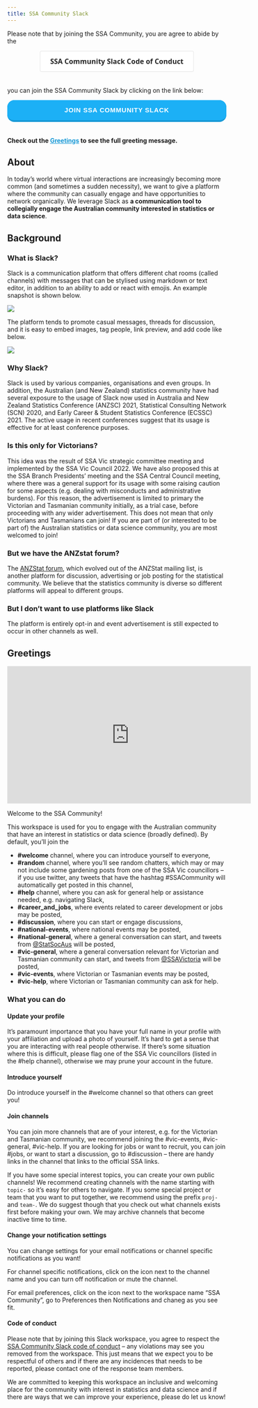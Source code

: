 ```yaml
---
title: SSA Community Slack
---
```


<style>
.button-join {
  appearance: button;
  background-color: #1899D6;
  border: solid transparent;
  border-radius: 16px;
  border-width: 0 0 4px;
  box-sizing: border-box;
  color: #FFFFFF;
  cursor: pointer;
  display: inline-block;
  font-family: din-round,sans-serif;
  font-size: 15px;
  font-weight: 700;
  letter-spacing: .8px;
  line-height: 20px;
  margin: 0;
  outline: none;
  overflow: visible;
  padding: 13px 16px;
  text-align: center;
  text-transform: uppercase;
  touch-action: manipulation;
  transform: translateZ(0);
  transition: filter .2s;
  user-select: none;
  -webkit-user-select: none;
  vertical-align: middle;
  white-space: nowrap;
  width: 100%;
}

.button-join:after {
  background-clip: padding-box;
  background-color: #1CB0F6;
  border: solid transparent;
  border-radius: 16px;
  border-width: 0 0 4px;
  bottom: -4px;
  content: "";
  left: 0;
  position: absolute;
  right: 0;
  top: 0;
  z-index: -1;
}

.button-join:main,
.button-join:focus {
  user-select: auto;
}

.button-join:hover:not(:disabled) {
  filter: brightness(1.1);
  -webkit-filter: brightness(1.1);
}

.button-join:disabled {
  cursor: auto;
}


.button-coc {
  align-items: center;
  background-color: #FFFFFF;
  border: 1px solid rgba(0, 0, 0, 0.1);
  border-radius: .25rem;
  box-shadow: rgba(0, 0, 0, 0.02) 0 1px 3px 0;
  box-sizing: border-box;
  color: rgba(0, 0, 0, 0.85);
  cursor: pointer;
  display: inline-flex;
  font-family: system-ui,-apple-system,system-ui,"Helvetica Neue",Helvetica,Arial,sans-serif;
  font-size: 16px;
  font-weight: 600;
  justify-content: center;
  line-height: 1.25;
  margin: 0;
  min-height: 3rem;
  padding: calc(.875rem - 1px) calc(1.5rem - 1px);
  position: relative;
  text-decoration: none;
  transition: all 250ms;
  user-select: none;
  -webkit-user-select: none;
  touch-action: manipulation;
  vertical-align: baseline;
  width: auto;
}

.button-coc:hover,
.button-coc:focus {
  border-color: rgba(0, 0, 0, 0.15);
  box-shadow: rgba(0, 0, 0, 0.1) 0 4px 12px;
  color: rgba(0, 0, 0, 0.65);
}

.button-coc:hover {
  transform: translateY(-1px);
}

.button-coc:active {
  background-color: #F0F0F1;
  border-color: rgba(0, 0, 0, 0.15);
  box-shadow: rgba(0, 0, 0, 0.06) 0 2px 4px;
  color: rgba(0, 0, 0, 0.65);
  transform: translateY(0);
}

button {
  margin-bottom: 20px!important;
}
</style>

Please note that by joining the SSA Community, you are agree to abide by the

<center>
[<button class="button-coc" role="button">SSA Community Slack Code of Conduct</button>](/vic/slack-coc.html)
</center>


you can join the SSA Community Slack by clicking on the link below:


[<button class="button-join" role="button"><i class="fab fa-slack"></i> Join SSA Community Slack</button>](https://join.slack.com/t/ssa-community/shared_invite/zt-17uw5mjh3-d0qVJEnwrE9K6MSS26_idA)


**Check out the [Greetings](#greetings){style="color:#1899D6"} to see the full greeting message.**

## About

In today’s world where virtual interactions are increasingly becoming more common (and sometimes a sudden necessity), we want to give a platform where the community can casually engage and have opportunities to network organically. We leverage Slack as **a communication tool to collegially engage the Australian community interested in statistics or data science**.

## Background

###  What is Slack?

Slack is a communication platform that offers different chat rooms (called channels) with messages that can be stylised using markdown or text editor, in addition to an ability to add or react with emojis. An example snapshot is shown below.

![](img/slack-snapshot.png)

The platform tends to promote casual messages, threads for discussion, and it is easy to embed images, tag people, link preview, and add code like below.

![](img/slack-share.png)

### Why Slack?

Slack is used by various companies, organisations and even groups. In addition, the Australian (and New Zealand) statistics community have had several exposure to the usage of Slack now used in Australia and New Zealand Statistics Conference (ANZSC) 2021, Statistical Consulting Network (SCN) 2020, and Early Career & Student Statistics Conference (ECSSC) 2021. The active usage in recent conferences suggest that its usage is effective for at least conference purposes. 

### Is this only for Victorians?

This idea was the result of SSA Vic strategic committee meeting and implemented by the SSA Vic Council 2022. We have also proposed this at the SSA Branch Presidents' meeting and the SSA Central Council meeting, where there was a general support for its usage with some raising caution for some aspects (e.g. dealing with misconducts and administrative burdens). For this reason, the advertisement is limited to primary the Victorian and Tasmanian community initially, as a trial case, before proceeding with any wider advertisement. This does not mean that only Victorians and Tasmanians can join! If you are part of (or interested to be part of) the Australian statistics or data science community, you are most welcomed to join!

### But we have the ANZstat forum?

The [ANZStat forum](https://www.statsoc.org.au/https/statsoc.org.au/discussion-forum), which evolved out of the ANZStat mailing list, is another platform for discussion, advertising or job posting for the statistical community. We believe that the statistics community is diverse so different platforms will appeal to different groups.


### But I don’t want to use platforms like Slack

The platform is entirely opt-in and event advertisement is still expected to occur in other channels as well. 




## Greetings

<iframe width="560" height="315" src="https://www.youtube.com/embed/IkLIcipBk5Q" title="YouTube video player" frameborder="0" allow="accelerometer; autoplay; clipboard-write; encrypted-media; gyroscope; picture-in-picture" allowfullscreen></iframe>

Welcome to the SSA Community!

This workspace is used for you to engage with the Australian community that have an interest in statistics or data science (broadly defined). By default, you'll join the

- **#welcome** channel, where you can introduce yourself to everyone,
- **#random** channel, where you'll see random chatters, which may or may not include some gardening posts from one of the SSA Vic councillors -- if you use twitter, any tweets that have the hashtag #SSACommunity will automatically get posted in this channel, 
- **#help** channel, where you can ask for general help or assistance needed, e.g. navigating Slack, 
* **#career_and_jobs**, where events related to career development or jobs may be posted, 
* **#discussion**, where you can start or engage discussions,
* **#national-events**, where national events may be posted, 
* **#national-general**, where a general conversation can start, and tweets from [@StatSocAus](https://twitter.com/StatSocAus) will be posted,
* **#vic-general**, where a general conversation relevant for Victorian and Tasmanian community can start, and tweets from [@SSAVictoria](https://twitter.com/SsaVictoria) will be posted,
* **#vic-events**, where Victorian or Tasmanian events may be posted, 
* **#vic-help**, where Victorian or Tasmanian community can ask for help.

### What you can do

#### Update your profile

It's paramount importance that you have your full name in your profile with your affiliation and upload a photo of yourself. It's hard to get a sense that you are interacting with real people otherwise. If there's some situation where this is difficult, please flag one of the SSA Vic councillors (listed in the #help channel), otherwise we may prune your account in the future.  

#### Introduce yourself

Do introduce yourself in the #welcome channel so that others can greet you!

#### Join channels

You can join more channels that are of your interest, e.g. for the Victorian and Tasmanian community, we recommend joining the #vic-events, #vic-general, #vic-help. If you are looking for jobs or want to recruit, you can join #jobs, or want to start a discussion, go to #discussion -- there are handy links in the channel that links to the official SSA links.

If you have some special interest topics, you can create your own public channels! We recommend creating channels with the name starting with `topic-` so it's easy for others to navigate. If you some special project or team that you want to put together, we recommend using the prefix `proj-` and `team-`. We do suggest though that you check out what channels exists first before making your own. We may archive channels that become inactive time to time.

#### Change your notification settings

You can change settings for your email notifications or channel specific notifications as you want!

For channel specific notifications, click on the icon <i class="fas fa-angle-down"></i> next to the channel name and you can turn off notification or mute the channel.

For email preferences, click on the icon <i class="fas fa-angle-down"></i> next to the workspace name "SSA Community", go to Preferences then Notifications and chaneg as you see fit.


#### Code of conduct

Please note that by joining this Slack workspace, you agree to respect the [SSA Community Slack code of conduct](/vic/slack-coc.html) -- any violations may see you removed from the workspace. This just means that we expect you to be respectful of others and if there are any incidences that needs to be reported, please contact one of the response team members. 

We are committed to keeping this workspace an inclusive and welcoming place for the community with interest in statistics and data science and if there are ways that we can improve your experience, please do let us know!